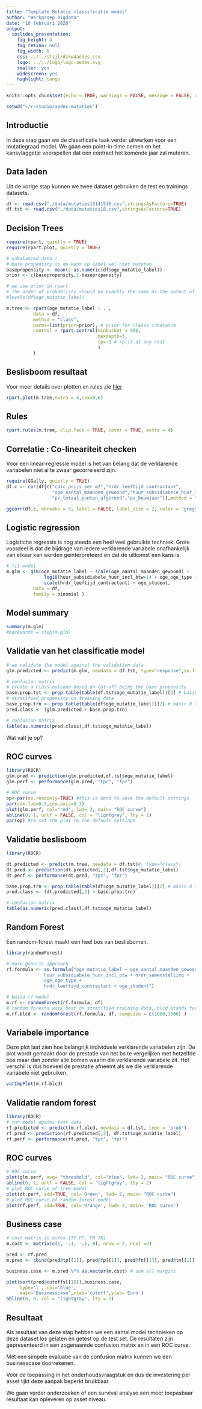 ```yaml
---
title: "Template Mutatie classificatie model"
author: "Werkgroep Bigdata"
date: "18 februari 2020"
output:
  ioslides_presentation: 
    fig_height: 4
    fig_retina: null
    fig_width: 8
    css: ../../stijl/dikw4aedes.css
    logo: ../../logo/logo-aedes.svg
    smaller: yes
    widescreen: yes
    highlight: tango
---
```


```r
knitr::opts_chunk$set(echo = TRUE, warnings = FALSE, message = FALSE, cache = FALSE)

setwd("~/r-studio/aedes-mutaties")
```

## Introductie
In deze stap gaan we de classificatie taak verder uitwerken voor een mutatiegraad model.
We gaan een point-in-time nemen en het kansvlaggetje voorspellen dat een contract het komende jaar zal muteren.

## Data laden
Uit de vorige stap kunnen we twee dataset gebruiken de test en trainings datasets.

```r
df <- read.csv("./data/mutaties13141516.csv",stringsAsFactors=TRUE)
df.tst <- read.csv("./data/mutaties18.csv",stringsAsFactors=TRUE)
```


## Decision Trees

```r
require(rpart, quietly = TRUE)
require(rpart.plot, quietly = TRUE)

# unbalanced data !
# base propensity is de kans op label wel niet muteren
basepropensity <- mean(2-as.numeric(df$oge_mutatie_label))
prior <- c(basepropensity,1-basepropensity)

# we use prior in rpart
# The order of probability should be exactly the same as the output of levels(data$y)
#levels(df$oge_mutatie_label)

m.tree <- rpart(oge_mutatie_label ~ . , 
          data = df,
          method = "class",
          parms=list(prior=prior), # prior for classs inbalance
          control = rpart.control(minbucket = 500,
                                  maxdepth=3,
                                  cp=-1 # split at any cost
                                  )
          )

```

## Beslisboom resultaat

Voor meer details over plotten en rules zie [hier](http://www.milbo.org/doc/prp.pdf)
```r
rpart.plot(m.tree,extra = 4,cex=0.6)
```

## Rules{.smaller}

```r
rpart.rules(m.tree, clip.facs = TRUE, cover = TRUE, extra = 4)
```


## Correlatie : Co-lineariteit checken

Voor een linear-regressie model is het van belang dat de verklarende variabelen niet al te zwaar gecorreleerd zijn.

```r
require(GGally, quietly = TRUE)
df.c <- cor(df[c("calc_prijs_per_m2","hrdr_leeftijd_contractant", 
                 "oge_aantal_maanden_gewoond","huur_subsidiabele_huur_incl_btw",
                 "pv_totaal_punten_afgerond","pv_bouwjaar")],method = "spearman")

ggcorr(df.c, nbreaks = 9, label = FALSE, label_size = 2, color = "grey50")
```

## Logistic regression

Logistiche regressie is nog steeds een heel veel gebruikte techniek.
Grote voordeel is dat de bijdrage van iedere verklarende variabele onafhankelijk van elkaar kan worden geinterpreteerd en dat de uitkomst een kans is.
```r
# fit model
m.glm <- glm(oge_mutatie_label ~ scale(oge_aantal_maanden_gewoond) +
              log10(huur_subsidiabele_huur_incl_btw+1) + oge_oge_type +
              scale(hrdr_leeftijd_contractant) + oge_student, 
          data = df, 
          family = binomial )

```

## Model summary
```r
summary(m.glm)
#backwards = step(m.glm)
```

## Validatie van het classificatie model
```r
# we validate the model against the validation data
glm.predicted <- predict(m.glm, newdata = df.tst, type="response",se.fit=FALSE) # type = "response" gives probabilities

# confusion matrix
# create a class outcome based on cut-off being the base propensity
base.prop.tst <- prop.table(table(df.tst$oge_mutatie_label))[2] # basic R table magic
# stratified propensity on training data
base.prop.trn <- prop.table(table(df$oge_mutatie_label))[2] # basic R table magic
pred.class <- (glm.predicted > base.prop.trn)

# confusion matrix
table(as.numeric(pred.class),df.tst$oge_mutatie_label)

```

Wat valt je op?


## ROC curves

```r
library(ROCR)
glm.pred <- prediction(glm.predicted,df.tst$oge_mutatie_label)
glm.perf <- performance(glm.pred, "tpr", "fpr")

# ROC curve
op<-par(no.readonly=TRUE) #this is done to save the default settings 
par(cex.lab=0.5,cex.axis=0.3)
plot(glm.perf, col="red", lwd= 2, main= "ROC curve")
abline(0, 1, untf = FALSE, col = "lightgray", lty = 2)
par(op) #re-set the plot to the default settings
```

## Validatie beslisboom

```r
library(ROCR)

dt.predicted <- predict(m.tree, newdata = df.tst)#, type="class")
dt.pred <- prediction(dt.predicted[,2],df.tst$oge_mutatie_label)
dt.perf <- performance(dt.pred, "tpr", "fpr")

base.prop.trn <- prop.table(table(df$oge_mutatie_label))[2] # basic R table magic
pred.class <- (dt.predicted[,2] > base.prop.trn)

# confusion matrix
table(as.numeric(pred.class),df.tst$oge_mutatie_label)

```

## Random Forest
Een random-forest maakt een heel bos van beslisbomen.
```r
library(randomForest)

# more generic approach
rf.formula <- as.formula("oge_mutatie_label ~ oge_aantal_maanden_gewoond +
              huur_subsidiabele_huur_incl_btw + hrdr_samenstelling +
              oge_oge_type +
              hrdr_leeftijd_contractant + oge_student")

# build rf model 
m.rf <- randomForest(rf.formula, df) 
# random forests work best on stratified training data, blcd stands for balanced
m.rf.blcd <- randomForest(rf.formula, df, sampsize = c(1000,1000) )
```
## Variabele importance

Deze plot laat zien hoe belangrijk individuele verklarende variabelen zijn. De plot wordt gemaakt door de prestatie van het bs te vergelijken met hetzelfde bos maar dan zonder alle bomen waarin die verklarende variabele zit. Het verschil is dus hoeveel de prestatie afneemt als we die verklarende variabele niet gebruiken. 
```r
varImpPlot(m.rf.blcd)
```

## Validatie random forest
```r
library(ROCR)
# run model agains test data
rf.predicted <- predict(m.rf.blcd, newdata = df.tst, type = 'prob')
rf.pred <- prediction(rf.predicted[,2], df.tst$oge_mutatie_label)
rf.perf <- performance(rf.pred, "tpr", "fpr")
```


## ROC curves
```r
# ROC curve
plot(glm.perf, avg= "threshold", col="blue", lwd= 2, main= "ROC curve")
abline(0, 1, untf = FALSE, col = "lightgray", lty = 2)
# plot ROC curve of tree model
plot(dt.perf, add=TRUE, col='Green', lwd= 2, main= "ROC curve")
# plot ROC curve of random forest model
plot(rf.perf, add=TRUE, col='Orange', lwd= 2, main= "ROC curve")
```

## Business case

```r
# cost matrix in euros [TP FP, FN TN]
m.cost <- matrix(c(1, -.1, -.1, 0), nrow = 2, ncol =2)

pred <- rf.pred
m.pred <- cbind(pred@tp[[1]], pred@fp[[1]], pred@fn[[1]], pred@tn[[1]])

business.case <- m.pred %*% as.vector(m.cost) # sum all margins

plot(sort(pred@cutoffs[[1]]),business.case, 
     type='l', col='blue',
     main='Businesscase',xlab='cutoff',ylab='Euro')
abline(0, 0, col = "lightgray", lty = 2)
```

## Resultaat
Als resultaat van deze stap hebben we een aantal model technieken op deze dataset los gelaten en getest op de test set. De resultaten zijn gepresenteerd in een zogenaamde confusion matrix en in een ROC curve.

Met een simpele evaluatie van de confusion matrix kunnen we een businesscase doorrekenen.

Voor de toepassing in het onderhoudsvraagstuk en dus de investering per asset lijkt deze aanpak beperkt bruikbaar.

We gaan verder onderzoeken of een survival analyse een meer toepasbaar resultaat kan opleveren op asset niveau.
